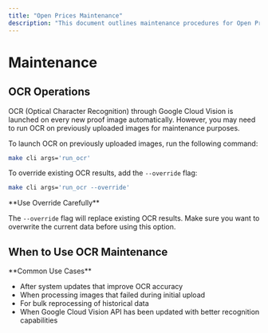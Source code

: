 ```yaml
---
title: "Open Prices Maintenance"
description: "This document outlines maintenance procedures for Open Prices, specifically how to launch OCR on previously uploaded images. It provides commands for running OCR and overriding existing results, ensuring data accuracy and completeness."
---
```



# Maintenance

## OCR Operations

<Callout type="info">
OCR (Optical Character Recognition) through Google Cloud Vision is launched on every new proof image automatically. However, you may need to run OCR on previously uploaded images for maintenance purposes.
</Callout>

<Steps>
<Step title="Run OCR on Previous Images">

To launch OCR on previously uploaded images, run the following command:

```bash title="Launch OCR on Previous Images"
make cli args='run_ocr'
```

</Step>
<Step title="Override Existing OCR Results">

To override existing OCR results, add the `--override` flag:

```bash title="Override Existing OCR Results"
make cli args='run_ocr --override'
```

<Callout type="warning">
**Use Override Carefully**

The `--override` flag will replace existing OCR results. Make sure you want to overwrite the current data before using this option.
</Callout>

</Step>
</Steps>

## When to Use OCR Maintenance

<Callout type="info">
**Common Use Cases**

- After system updates that improve OCR accuracy
- When processing images that failed during initial upload
- For bulk reprocessing of historical data
- When Google Cloud Vision API has been updated with better recognition capabilities
</Callout>
